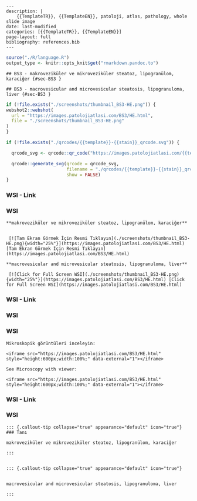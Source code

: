 

```comment
---
description: |
    {{TemplateTR}}, {{TemplateEN}}, patoloji, atlas, pathology, whole slide image
date: last-modified
categories: [{{TemplateTR}}, {{TemplateEN}}]
page-layout: full
bibliography: references.bib
---
```






```r
source("./R/language.R")
output_type <- knitr::opts_knit$get("rmarkdown.pandoc.to")
```


```asis
## BS3 - makroveziküler ve mikroveziküler steatoz, lipogranülom, karaciğer {#sec-BS3 }
```


```asis
## BS3 - macrovesicular and microvesicular steatosis, lipogranuloma, liver {#sec-BS3 }
```






```r
if (!file.exists("./screenshots/thumbnail_BS3-HE.png")) {
webshot2::webshot(
  url = "https://images.patolojiatlasi.com/BS3/HE.html",
  file = "./screenshots/thumbnail_BS3-HE.png"
)
}
```




```r
if (!file.exists("./qrcodes/{{template}}-{{stain}}_qrcode.svg")) {

  qrcode_svg <- qrcode::qr_code("https://images.patolojiatlasi.com/{{template}}/{{stain}}.html")

  qrcode::generate_svg(qrcode = qrcode_svg,
                       filename = "./qrcodes/{{template}}-{{stain}}_qrcode.svg",
                       show = FALSE)
}
```




 















::::: panel-tabset


### WSI - Link



:::: {.content-hidden when-format="pdf"}





::::





:::: {.content-visible when-format="pdf"}






::::




:::: {.content-hidden when-format="pdf"}





::::





:::: {.content-visible when-format="pdf"}






::::


### WSI




:::::






```asis

**makroveziküler ve mikroveziküler steatoz, lipogranülom, karaciğer**


 [![Tam Ekran Görmek İçin Resmi Tıklayın](./screenshots/thumbnail_BS3-HE.png){width="25%"}](https://images.patolojiatlasi.com/BS3/HE.html) [Tam Ekran Görmek İçin Resmi Tıklayın](https://images.patolojiatlasi.com/BS3/HE.html)
```

```asis

**macrovesicular and microvesicular steatosis, lipogranuloma, liver**

 [![Click for Full Screen WSI](./screenshots/thumbnail_BS3-HE.png){width="25%"}](https://images.patolojiatlasi.com/BS3/HE.html) [Click for Full Screen WSI](https://images.patolojiatlasi.com/BS3/HE.html)

```









::::: panel-tabset


### WSI - Link



:::: {.content-hidden when-format="pdf"}





::::





:::: {.content-visible when-format="pdf"}






::::




:::: {.content-hidden when-format="pdf"}





::::





:::: {.content-visible when-format="pdf"}






::::


### WSI




:::::







### WSI








```asis
Mikroskopik görüntüleri inceleyin:

<iframe src="https://images.patolojiatlasi.com/BS3/HE.html" style="height:600px;width:100%;" data-external="1"></iframe>

```





```asis

See Microscopy with viewer:

<iframe src="https://images.patolojiatlasi.com/BS3/HE.html" style="height:600px;width:100%;" data-external="1"></iframe>

```













::::: panel-tabset


### WSI - Link



:::: {.content-hidden when-format="pdf"}





::::





:::: {.content-visible when-format="pdf"}






::::




:::: {.content-hidden when-format="pdf"}





::::





:::: {.content-visible when-format="pdf"}






::::


### WSI




:::::






```asis


::: {.callout-tip collapse="true" appearance="default" icon="true"}
### Tanı

makroveziküler ve mikroveziküler steatoz, lipogranülom, karaciğer

:::


```


```asis


::: {.callout-tip collapse="true" appearance="default" icon="true"}


macrovesicular and microvesicular steatosis, lipogranuloma, liver

:::

```















